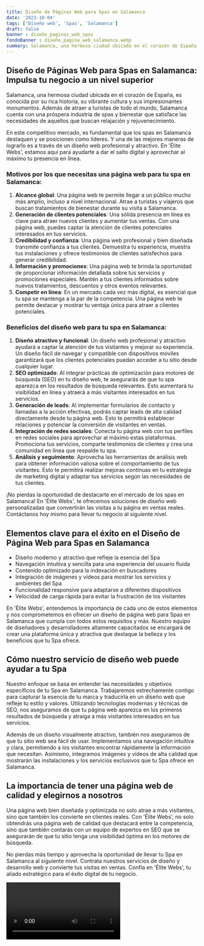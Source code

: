 ```yaml
---
title: Diseño de Páginas Web para Spas en Salamanca
date: '2023-10-04'
tags: ['Diseño web', 'Spas', 'Salamanca']
draft: false
banner : diseño_paginas_web_spas
fondoBanner : diseño_pagina_web_salamanca.webp
summary: Salamanca, una hermosa ciudad ubicada en el corazón de España, es conocida por su rica historia, su vibrante cultura y sus impresionantes monumentos. Además de atraer a turistas de todo el mundo, Salamanca cuenta con una próspera industria de spas y bienestar que satisface las necesidades de aquellos que buscan relajación y rejuvenecimiento.
---
```


## Diseño de Páginas Web para Spas en Salamanca: Impulsa tu negocio a un nivel superior

Salamanca, una hermosa ciudad ubicada en el corazón de España, es conocida por su rica historia, su vibrante cultura y sus impresionantes monumentos. Además de atraer a turistas de todo el mundo, Salamanca cuenta con una próspera industria de spas y bienestar que satisface las necesidades de aquellos que buscan relajación y rejuvenecimiento.

En este competitivo mercado, es fundamental que los spas en Salamanca destaquen y se posicionen como líderes. Y una de las mejores maneras de lograrlo es a través de un diseño web profesional y atractivo. En 'Élite Webs', estamos aquí para ayudarte a dar el salto digital y aprovechar al máximo tu presencia en línea.

### Motivos por los que necesitas una página web para tu spa en Salamanca:

1. **Alcance global**: Una página web te permite llegar a un público mucho más amplio, incluso a nivel internacional. Atrae a turistas y viajeros que buscan tratamientos de bienestar durante su visita a Salamanca.
2. **Generación de clientes potenciales**: Una sólida presencia en línea es clave para atraer nuevos clientes y aumentar tus ventas. Con una página web, puedes captar la atención de clientes potenciales interesados en tus servicios.
3. **Credibilidad y confianza**: Una página web profesional y bien diseñada transmite confianza a tus clientes. Demuestra tu experiencia, muestra tus instalaciones y ofrece testimonios de clientes satisfechos para generar credibilidad.
4. **Información y promociones**: Una página web te brinda la oportunidad de proporcionar información detallada sobre tus servicios y promociones especiales. Mantén a tus clientes informados sobre nuevos tratamientos, descuentos y otros eventos relevantes.
5. **Competir en línea**: En un mercado cada vez más digital, es esencial que tu spa se mantenga a la par de la competencia. Una página web te permite destacar y mostrar tu ventaja única para atraer a clientes potenciales.

### Beneficios del diseño web para tu spa en Salamanca:

1. **Diseño atractivo y funcional**: Un diseño web profesional y atractivo ayudará a captar la atención de tus visitantes y mejorar su experiencia. Un diseño fácil de navegar y compatible con dispositivos móviles garantizará que los clientes potenciales puedan acceder a tu sitio desde cualquier lugar.
2. **SEO optimizado**: Al integrar prácticas de optimización para motores de búsqueda (SEO) en tu diseño web, te asegurarás de que tu spa aparezca en los resultados de búsqueda relevantes. Esto aumentará tu visibilidad en línea y atraerá a más visitantes interesados en tus servicios.
3. **Generación de leads**: Al implementar formularios de contacto y llamadas a la acción efectivas, podrás captar leads de alta calidad directamente desde tu página web. Esto te permitirá establecer relaciones y potenciar la conversión de visitantes en ventas.
4. **Integración de redes sociales**: Conecta tu página web con tus perfiles en redes sociales para aprovechar al máximo estas plataformas. Promociona tus servicios, comparte testimonios de clientes y crea una comunidad en línea que respalde tu spa.
5. **Análisis y seguimiento**: Aprovecha las herramientas de análisis web para obtener información valiosa sobre el comportamiento de tus visitantes. Esto te permitirá realizar mejoras continuas en tu estrategia de marketing digital y adaptar tus servicios según las necesidades de tus clientes.

¡No pierdas la oportunidad de destacarte en el mercado de los spas en Salamanca! En 'Élite Webs', te ofrecemos soluciones de diseño web personalizadas que convertirán las visitas a tu página en ventas reales. Contáctanos hoy mismo para llevar tu negocio al siguiente nivel.

<GifSeo />

<Cta />

## Elementos clave para el éxito en el Diseño de Página Web para Spas en Salamanca

- Diseño moderno y atractivo que refleje la esencia del Spa
- Navegación intuitiva y sencilla para una experiencia del usuario fluida
- Contenido optimizado para la indexación en buscadores
- Integración de imágenes y vídeos para mostrar los servicios y ambientes del Spa
- Funcionalidad responsive para adaptarse a diferentes dispositivos
- Velocidad de carga rápida para evitar la frustración de los visitantes

En 'Élite Webs', entendemos la importancia de cada uno de estos elementos y nos comprometemos en ofrecer un diseño de página web para Spas en Salamanca que cumpla con todos estos requisitos y más. Nuestro equipo de diseñadores y desarrolladores altamente capacitados se encargará de crear una plataforma única y atractiva que destaque la belleza y los beneficios que tu Spa ofrece.

## Cómo nuestro servicio de diseño web puede ayudar a tu Spa

Nuestro enfoque se basa en entender las necesidades y objetivos específicos de tu Spa en Salamanca. Trabajaremos estrechamente contigo para capturar la esencia de tu marca y traducirla en un diseño web que refleje tu estilo y valores. Utilizando tecnologías modernas y técnicas de SEO, nos aseguramos de que tu página web aparezca en los primeros resultados de búsqueda y atraiga a más visitantes interesados en tus servicios.

Además de un diseño visualmente atractivo, también nos aseguramos de que tu sitio web sea fácil de usar. Implementamos una navegación intuitiva y clara, permitiendo a los visitantes encontrar rápidamente la información que necesitan. Asimismo, integramos imágenes y vídeos de alta calidad que mostrarán las instalaciones y los servicios exclusivos que tu Spa ofrece en Salamanca.

## La importancia de tener una página web de calidad y elegirnos a nosotros

Una página web bien diseñada y optimizada no solo atrae a más visitantes, sino que también los convierte en clientes reales. Con 'Élite Webs', no solo obtendrás una página web de calidad que destacará entre la competencia, sino que también contarás con un equipo de expertos en SEO que se asegurarán de que tu sitio tenga una visibilidad óptima en los motores de búsqueda.

No pierdas más tiempo y aprovecha la oportunidad de llevar tu Spa en Salamanca al siguiente nivel. Contrata nuestros servicios de diseño y desarrollo web y convierte tus visitas en ventas. Confía en 'Élite Webs', tu aliado estratégico para el éxito digital de tu negocio.

<Video />

<CtaBot job='Spas' city='Salamanca'/>

<Gmaps query='Salamanca+españa+maps' />